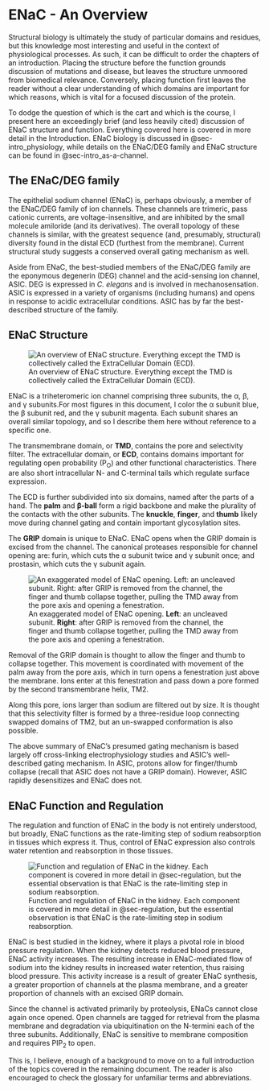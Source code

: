 # ENaC - An Overview {.unnumbered}

Structural biology is ultimately the study of particular domains and residues, but this knowledge most interesting and useful in the context of physiological processes.
As such, it can be difficult to order the chapters of an introduction.
Placing the structure before the function grounds discussion of mutations and disease, but leaves the structure unmoored from biomedical relevance.
Conversely, placing function first leaves the reader without a clear understanding of which domains are important for which reasons, which is vital for a focused discussion of the protein.

To dodge the question of which is the cart and which is the course, I present here an exceedingly brief (and less heavily cited) discussion of ENaC structure and function.
Everything covered here is covered in more detail in the Introduction.
ENaC biology is discussed in @sec-intro_physiology, while details on the ENaC/DEG family and ENaC structure can be found in @sec-intro_as-a-channel.

## The ENaC/DEG family

The epithelial sodium channel (ENaC) is, perhaps obviously, a member of the ENaC/DEG family of ion channels.
These channels are trimeric, pass cationic currents, are voltage-insensitive, and are inhibited by the small molecule amiloride (and its derivatives).
The overall topology of these channels is similar, with the greatest sequence (and, presumably, structural) diversity found in the distal ECD (furthest from the membrane).
Current structural study suggests a conserved overall gating mechanism as well.

Aside from ENaC, the best-studied members of the ENaC/DEG family are the eponymous degenerin (DEG) channel and the acid-sensing ion channel, ASIC.
DEG is expressed in *C. elegans* and is involved in mechanosensation.
ASIC is expressed in a variety of organisms (including humans) and opens in response to acidic extracellular conditions.
ASIC has by far the best-described structure of the family.


## ENaC Structure

![An overview of ENaC structure. Everything except the TMD is collectively called the ExtraCellular Domain (ECD).](introduction/figures/domain-cartoon/enac-overview.png)

ENaC is a triheteromeric ion channel comprising three subunits, the &alpha;, &beta;, and &gamma; subunits.[For most figures in this document, I color the &alpha; subunit blue, the &beta; subunit red, and the &gamma; subunit magenta.]{.aside}
Each subunit shares an overall similar topology, and so I describe them here without reference to a specific one.

The transmembrane domain, or **TMD**, contains the pore and selectivity filter.
The extracellular domain, or **ECD**, contains domains important for regulating open probability (P~O~) and other functional characteristics.
There are also short intracellular N- and C-terminal tails which regulate surface expression.

The ECD is further subdivided into six domains, named after the parts of a hand.
The **palm** and **&beta;-ball** form a rigid backbone and make the plurality of the contacts with the other subunits.
The **knuckle**, **finger**, and **thumb** likely move during channel gating and contain important glycosylation sites.

The **GRIP** domain is unique to ENaC.
ENaC opens when the GRIP domain is excised from the channel.
The canonical proteases responsible for channel opening are: furin, which cuts the &alpha; subunit twice and &gamma; subunit once; and prostasin, which cuts the &gamma; subunit again.

![An exaggerated model of ENaC opening. **Left**: an uncleaved subunit. **Right**: after GRIP is removed from the channel, the finger and thumb collapse together, pulling the TMD away from the pore axis and opening a fenestration.](../figures/other/opening-model.png)

Removal of the GRIP domain is thought to allow the finger and thumb to collapse together.
This movement is coordinated with movement of the palm away from the pore axis, which in turn opens a fenestration just above the membrane.
Ions enter at this fenestration and pass down a pore formed by the second transmembrane helix, TM2.

Along this pore, ions larger than sodium are filtered out by size.
It is thought that this selectivity filter is formed by a three-residue loop connecting swapped domains of TM2, but an un-swapped conformation is also possible.

The above summary of ENaC's presumed gating mechanism is based largely off cross-linking electrophysiology studies and ASIC's well-described gating mechanism.
In ASIC, protons allow for finger/thumb collapse (recall that ASIC does not have a GRIP domain).
However, ASIC rapidly desensitizes and ENaC does not.

## ENaC Function and Regulation

The regulation and function of ENaC in the body is not entirely understood, but broadly, ENaC functions as the rate-limiting step of sodium reabsorption in tissues which express it.
Thus, control of ENaC expression also controls water retention and reabsorption in those tissues.

![Function and regulation of ENaC in the kidney. Each component is covered in more detail in @sec-regulation, but the essential observation is that ENaC is the rate-limiting step in sodium reabsorption.
](introduction/figures/kidney-cartoon/kidney-cartoon.png)

ENaC is best studied in the kidney, where it plays a pivotal role in blood pressure regulation.
When the kidney detects reduced blood pressure, ENaC activity increases.
The resulting increase in ENaC-mediated flow of sodium into the kidney results in increased water retention, thus raising blood pressure.
This activity increase is a result of greater ENaC synthesis, a greater proportion of channels at the plasma membrane, and a greater proportion of channels with an excised GRIP domain.

Since the channel is activated primarily by proteolysis, ENaCs cannot close again once opened.
Open channels are tagged for retrieval from the plasma membrane and degradation via ubiquitination on the N-termini each of the three subunits.
Additionally, ENaC is sensitive to membrane composition and requires PIP~2~ to open.

This is, I believe, enough of a background to move on to a full introduction of the topics covered in the remaining document.
The reader is also encouraged to check the glossary for unfamiliar terms and abbreviations.